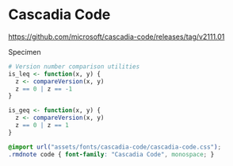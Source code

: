# Cascadia Code

<https://github.com/microsoft/cascadia-code/releases/tag/v2111.01>

Specimen

::: {.rmdnote}
```r
# Version number comparison utilities
is_leq <- function(x, y) {
  z <- compareVersion(x, y)
  z == 0 | z == -1
}

is_geq <- function(x, y) {
  z <- compareVersion(x, y)
  z == 0 | z == 1
}
```
:::

```css
@import url("assets/fonts/cascadia-code/cascadia-code.css");
.rmdnote code { font-family: "Cascadia Code", monospace; }
```
